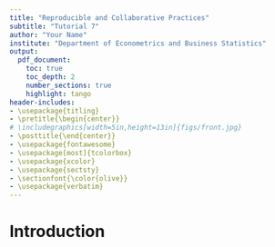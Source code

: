 ```yaml
---
title: "Reproducible and Collaborative Practices"
subtitle: "Tutorial 7"
author: "Your Name"
institute: "Department of Econometrics and Business Statistics"
output:
  pdf_document:
    toc: true
    toc_depth: 2
    number_sections: true
    highlight: tango
header-includes:
- \usepackage{titling}
- \pretitle{\begin{center}}
# \includegraphics[width=5in,height=13in]{figs/front.jpg}
- \posttitle{\end{center}}
- \usepackage{fontawesome}
- \usepackage[most]{tcolorbox}
- \usepackage{xcolor}
- \usepackage{sectsty}
- \sectionfont{\color{olive}}
- \usepackage{verbatim}
---
```


# Introduction
